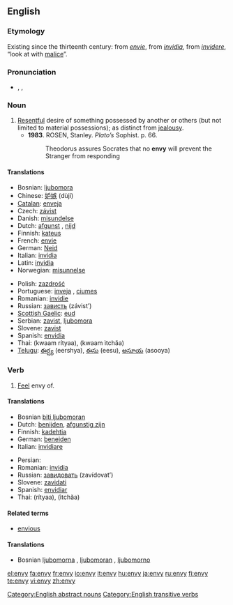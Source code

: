 ==English==

===Etymology===
Existing since the thirteenth century: from {{OF.}} ''[[envie#French|envie]]'', from {{L.}} ''[[invidia#Latin|invidia]]'', from ''[[invidere#Latin|invidere]]'', “look at with [[malice]]”.

===Pronunciation===
* {{UK}} {{enPR|ĕn'vē}}, {{IPA|/ˈɛnviː/}}, {{SAMPA|/"Envi:/}}

===Noun===
{{en-noun|envies|-}}

# [[resentful|Resentful]] desire of something possessed by another or others (but not limited to material possessions); as distinct from [[jealousy]].
#* '''1983'''.  ROSEN, Stanley.  ''Plato’s'' Sophist.  p. 66.
#*: Theodorus assures Socrates that no '''envy''' will prevent the Stranger from responding

====Translations====
{{trans-top|Envy (nounal sense)}}
*Bosnian: [[ljubomora]] {{f}}
*Chinese: [[妒嫉]] (dùjí)
*[[Catalan]]: [[enveja]] {{f}}
* Czech: [[závist]] {{f}}
*Danish: [[misundelse]]
*Dutch: [[afgunst]] {{f}}, [[nijd|nĳd]] {{m}}
*Finnish: [[kateus]] {{m}}
*French: [[envie]] {{f}}
*German: [[Neid]] {{m}}
*Italian: [[invidia]] {{f}}
*Latin: [[invidia]] {{f}}
*Norwegian: [[misunnelse]]
{{trans-mid}}
*Polish: [[zazdrość]] {{f}}
*Portuguese: [[inveja]] {{f}}, [[ciumes]] {{m}}
*Romanian: [[invidie]] {{f}}
*Russian: [[зависть]] (závist’) {{f}}
*[[Scottish Gaelic]]: [[eud]] {{m}}
*Serbian: [[zavist]], [[ljubomora]]
*Slovene: [[zavist]] {{f}}
*Spanish: [[envidia]] {{f}}
*Thai: {{THchar|[[ความริษยา]]}} (kwaam rítyaa), {{THchar|[[ความอิจฉา]]}} (kwaam ìtchăa)
*[[Telugu]]: [[ఈర్ష్య]] (eershya), [[ఈసు]] (eesu), [[అసూయ]] (asooya)
{{trans-bottom}}

===Verb===
{{en-verb|env|i|ed}}

# [[feel|Feel]] envy of.

====Translations====
{{trans-top|Envy (verbal sense)}}
*Bosnian [[biti ljubomoran]]
*Dutch: [[benijden|benĳden]], [[afgunstig zijn|afgunstig zĳn]]
*Finnish: [[kadehtia]]
*German: [[beneiden]]
*Italian: [[invidiare]]
{{trans-mid}}
*Persian: {{FAchar|[[حسادت ورزیدن]]}}
*Romanian: [[invidia]]
*Russian: [[завидовать]] (zavídovat’) {{f}}
*Slovene: [[zavidati]]
*Spanish: [[envidiar]]
*Thai: {{THchar|[[ริษยา]]}} (rítyaa), {{THchar|[[อิจฉา]]}} (ìtchăa)
{{trans-bottom}}

====Related terms====
* [[envious]]

====Translations====
{{trans-top|Translations to be checked}}
*Bosnian [[ljubomorna]] {{f}}, [[ljubomoran]] {{m}}, [[ljubomorno]] {{n}}
{{trans-bottom}}

[[Category:English abstract nouns]]
[[Category:English transitive verbs]]

[[el:envy]]
[[fa:envy]]
[[fr:envy]]
[[io:envy]]
[[it:envy]]
[[hu:envy]]
[[ja:envy]]
[[ru:envy]]
[[fi:envy]]
[[te:envy]]
[[vi:envy]]
[[zh:envy]]